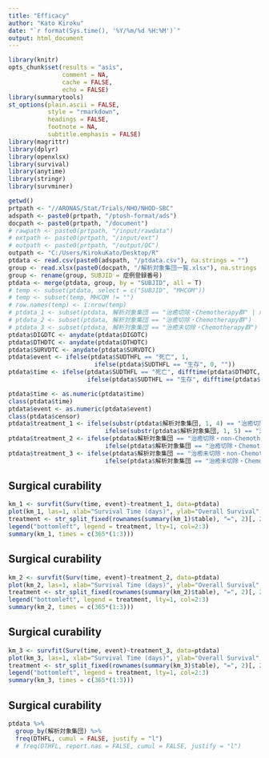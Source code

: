 ```yaml
---
title: "Efficacy"
author: "Kato Kiroku"
date: "`r format(Sys.time(), '%Y/%m/%d %H:%M')`"
output: html_document
---
```


```r
library(knitr)
opts_chunk$set(results = "asis",
               comment = NA,
               cache = FALSE,
               echo = FALSE)
library(summarytools)
st_options(plain.ascii = FALSE,
           style = "rmarkdown",
           headings = FALSE,
           footnote = NA,
           subtitle.emphasis = FALSE)
library(magrittr)
library(dplyr)
library(openxlsx)
library(survival)
library(anytime)
library(stringr)
library(survminer)
```

```r
getwd()
prtpath <- "//ARONAS/Stat/Trials/NHO/NHOD-SBC"
adspath <- paste0(prtpath, "/ptosh-format/ads")
docpath <- paste0(prtpath, "/document")
# rawpath <- paste0(prtpath, "/input/rawdata")
# extpath <- paste0(prtpath, "/input/ext")
# outpath <- paste0(prtpath, "/output/QC")
outpath <- "C:/Users/KirokuKato/Desktop/R"
ptdata <- read.csv(paste0(adspath, "/ptdata.csv"), na.strings = "")
group <- read.xlsx(paste0(docpath, "/解析対象集団一覧.xlsx"), na.strings = "")
group <- rename(group, SUBJID = 症例登録番号)
ptdata <- merge(ptdata, group, by = "SUBJID", all = T)
# temp <- subset(ptdata, select = c("SUBJID", "MHCOM"))
# temp <- subset(temp, MHCOM != "")
# row.names(temp) <- 1:nrow(temp)
# ptdata_1 <- subset(ptdata, 解析対象集団 == "治癒切除・Chemotherapy群" | 解析対象集団 ==  "治癒切除・non-Chemotherapy群")
# ptdata_2 <- subset(ptdata, 解析対象集団 == "治癒切除・Chemotherapy群")
# ptdata_3 <- subset(ptdata, 解析対象集団 == "治癒未切除・Chemotherapy群")
ptdata$DIGDTC <- anydate(ptdata$DIGDTC)
ptdata$DTHDTC <- anydate(ptdata$DTHDTC)
ptdata$SURVDTC <- anydate(ptdata$SURVDTC)
ptdata$event <- ifelse(ptdata$SUDTHFL == "死亡", 1,
                        ifelse(ptdata$SUDTHFL == "生存", 0, ""))
ptdata$time <- ifelse(ptdata$SUDTHFL == "死亡", difftime(ptdata$DTHDTC, ptdata$DIGDTC, units = c("days")),
                      ifelse(ptdata$SUDTHFL == "生存", difftime(ptdata$SURVDTC, ptdata$DIGDTC, units = c("days")), ""))

ptdata$time <- as.numeric(ptdata$time)
class(ptdata$time)
ptdata$event <- as.numeric(ptdata$event)
class(ptdata$censor)
ptdata$treatment_1 <- ifelse(substr(ptdata$解析対象集団, 1, 4) == "治癒切除", "治癒切除",
                           ifelse(substr(ptdata$解析対象集団, 1, 5) == "治癒未切除", "治癒未切除", NA))
ptdata$treatment_2 <- ifelse(ptdata$解析対象集団 == "治癒切除・non-Chemotherapy群", "治癒切除・non-Chemotherapy群",
                           ifelse(ptdata$解析対象集団 == "治癒切除・Chemotherapy群", "治癒切除・Chemotherapy群", NA))
ptdata$treatment_3 <- ifelse(ptdata$解析対象集団 == "治癒未切除・non-Chemotherapy群", "治癒未切除・non-Chemotherapy群",
                           ifelse(ptdata$解析対象集団 == "治癒未切除・Chemotherapy群", "治癒未切除・Chemotherapy群", NA))
```

## Surgical curability
```r
km_1 <- survfit(Surv(time, event)~treatment_1, data=ptdata)
plot(km_1, las=1, xlab="Survival Time (days)", ylab="Overall Survival", col = 2:3, pch = 3)
treatment <- str_split_fixed(rownames(summary(km_1)$table), "=", 2)[, 2]
legend("bottomleft", legend = treatment, lty=1, col=2:3)
summary(km_1, times = c(365*(1:3)))
```

## Surgical curability
```r
km_2 <- survfit(Surv(time, event)~treatment_2, data=ptdata)
plot(km_2, las=1, xlab="Survival Time (days)", ylab="Overall Survival", col = 2:3, pch = 3)
treatment <- str_split_fixed(rownames(summary(km_2)$table), "=", 2)[, 2]
legend("bottomleft", legend = treatment, lty=1, col=2:3)
summary(km_2, times = c(365*(1:3)))
```

## Surgical curability
```r
km_3 <- survfit(Surv(time, event)~treatment_3, data=ptdata)
plot(km_3, las=1, xlab="Survival Time (days)", ylab="Overall Survival", col = 2:3, pch = 3)
treatment <- str_split_fixed(rownames(summary(km_3)$table), "=", 2)[, 2]
legend("bottomleft", legend = treatment, lty=1, col=2:3)
summary(km_3, times = c(365*(1:3)))
```

## Surgical curability
```r
ptdata %>%
  group_by(解析対象集団) %>%
  freq(DTHFL, cumul = FALSE, justify = "l")
  # freq(DTHFL, report.nas = FALSE, cumul = FALSE, justify = "l")
```
